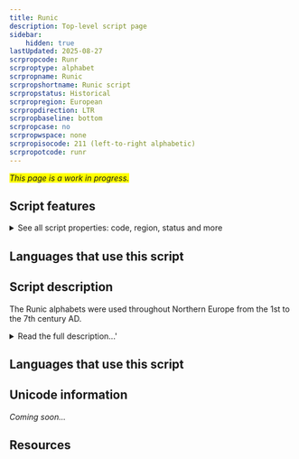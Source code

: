 ```yaml
---
title: Runic
description: Top-level script page
sidebar:
    hidden: true
lastUpdated: 2025-08-27
scrpropcode: Runr
scrproptype: alphabet
scrpropname: Runic
scrpropshortname: Runic script
scrpropstatus: Historical
scrpropregion: European
scrpropdirection: LTR
scrpropbaseline: bottom
scrpropcase: no
scrpropwspace: none
scrpropisocode: 211 (left-to-right alphabetic)
scrpropotcode: runr
---
```


<span style='background-color:yellow'>_This page is a work in progress._</span>


## Script features

<details>
<summary> See all script properties: code, region, status and more</summary>
<ScriptInfo />
</details>

## Languages that use this script

<WsList script='Runr' wsMax='5' />

## Script description

The Runic alphabets were used throughout Northern Europe from the 1st to the 7th century AD.

<details>
<summary>Read the full description...'</summary>There are various conflicting theories as to the runes’ origins; some scholars suggest they were developed in Denmark and spread southwards to Europe, while others suggest that they were a German invention which spread both northwards and southwards. Runic inscriptions have been found as far south as Istanbul.

Runic writing has a distinctive appearance characterized by angular letters (runes) having no horizontal lines. This is thought to be because the runes were designed to be inscribed into wood; horizontal lines would have been difficult to see against a horizontal woodgrain. The direction of writing in early inscriptions was variable, but in later inscriptions the tendency was to write from left to right. Dots were sometimes used to separate words, although spaces were generally not.

Runes were used for a number of purposes, including trade (ordering goods, stock descriptions, records of debts owed etc), personal communication, graffiti, political commentaries, and religious or magical recitations.

Runic writing went through various phases, the most well-known of which are elder futhark, younger futhark, and Rök (or short-twig) futhark. Elder futhark (also called Germanic futhark / runes) is attested from the year 150. It appears to have been developed specifically to match the phonology of the Proto-Norse language; there were twenty-four symbols each representing one sound. Over the next 700 years, the script evolved into younger futhark. This variant had only sixteen letters, and the sound/symbol relationship was less precise in that many symbols represented two or more sounds. Rök futhark was essentially the same, structurally, as younger futhark, but the shapes of the runes were different.

Runes were gradually replaced by the Latin alphabet as Christianity spread through Europe and by the 11th century had died out completely.
</details>

## Languages that use this script

<WsList script='Runr' wsMax='5' />

## Unicode information

_Coming soon..._

## Resources

<ScriptResources detailSummary='seemore' />

